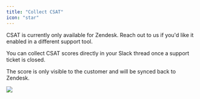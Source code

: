 ```yaml
---
title: "Collect CSAT"
icon: "star"
---
```


<Info>
  CSAT is currently only available for Zendesk. Reach out to us if you'd like it
  enabled in a different support tool.
</Info>

You can collect CSAT scores directly in your Slack thread once a support ticket
is closed.

The score is only visible to the customer and will be synced back to Zendesk.

<Frame>
  <img src="/images/csat.png" />
</Frame>
